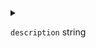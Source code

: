
<details>
<summary>

`description`  <span class="config-field-type">string</span> 

</summary>

Description describes what the command is doing and can be seen in `devspace list commands`

</details>
